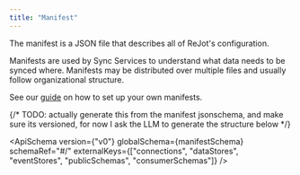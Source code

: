 ```yaml
---
title: "Manifest"
---
```


The manifest is a JSON file that describes all of ReJot's configuration.

Manifests are used by Sync Services to understand what data needs to be synced where. Manifests may
be distributed over multiple files and usually follow organizational structure.

See our [guide](/docs/guides/managing-manifests) on how to set up your own manifests.


{/* TODO: actually generate this from the manifest jsonschema, and make sure its versioned, for now I ask the LLM to generate the structure below */}

<ApiSchema
  version={"v0"}
  globalSchema={manifestSchema}
  schemaRef="#/"
  externalKeys={["connections", "dataStores", "eventStores", "publicSchemas", "consumerSchemas"]}
/>
